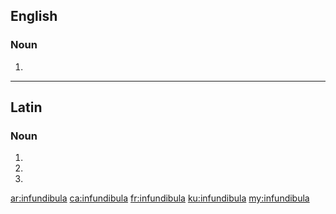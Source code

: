 ==English==

===Noun===
{{head|en|noun plural form}}

# {{plural of|infundibulum|lang=en}}

----

==Latin==

===Noun===
{{la-noun-form|īnfundibula}}

# {{inflection of|īnfundibulum||nom|p|lang=la}}
# {{inflection of|īnfundibulum||acc|p|lang=la}}
# {{inflection of|īnfundibulum||voc|p|lang=la}}

[[ar:infundibula]]
[[ca:infundibula]]
[[fr:infundibula]]
[[ku:infundibula]]
[[my:infundibula]]